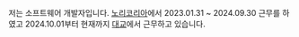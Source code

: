 저는 소프트웨어 개발자입니다.
[노리코리아](https://www.knowre.co.kr/)에서 2023.01.31 ~ 2024.09.30 근무를 하였고
2024.10.01부터 현재까지 [대교](https://www.daekyo.com/kr/index)에서 근무하고 있습니다.

